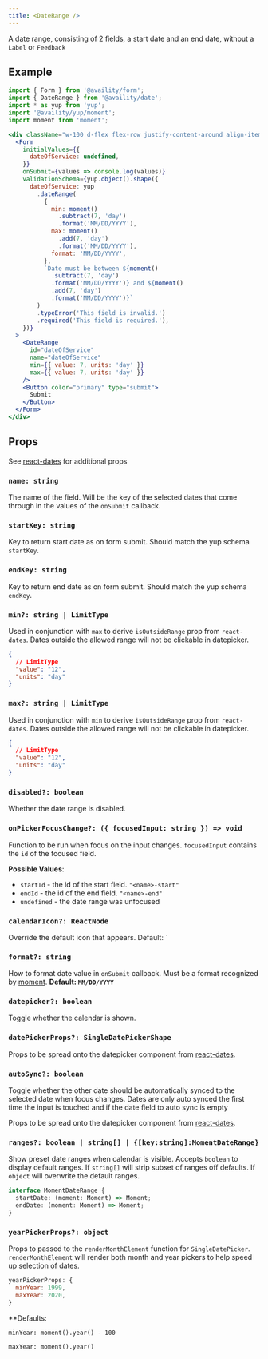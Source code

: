 ```yaml
---
title: <DateRange />
---
```


A date range, consisting of 2 fields, a start date and an end date, without a `Label` or `Feedback`

## Example

```jsx live=true viewCode=true
import { Form } from '@availity/form';
import { DateRange } from '@availity/date';
import * as yup from 'yup';
import '@availity/yup/moment';
import moment from 'moment';

<div className="w-100 d-flex flex-row justify-content-around align-items-center">
  <Form
    initialValues={{
      dateOfService: undefined,
    }}
    onSubmit={values => console.log(values)}
    validationSchema={yup.object().shape({
      dateOfService: yup
        .dateRange(
          {
            min: moment()
              .subtract(7, 'day')
              .format('MM/DD/YYYY'),
            max: moment()
              .add(7, 'day')
              .format('MM/DD/YYYY'),
            format: 'MM/DD/YYYY',
          },
          `Date must be between ${moment()
            .subtract(7, 'day')
            .format('MM/DD/YYYY')} and ${moment()
            .add(7, 'day')
            .format('MM/DD/YYYY')}`
        )
        .typeError('This field is invalid.')
        .required('This field is required.'),
    })}
  >
    <DateRange
      id="dateOfService"
      name="dateOfService"
      min={{ value: 7, units: 'day' }}
      max={{ value: 7, units: 'day' }}
    />
    <Button color="primary" type="submit">
      Submit
    </Button>
  </Form>
</div>
```

## Props

See [react-dates](https://github.com/airbnb/react-dates#daterangepicker) for additional props

### `name: string`

The name of the field. Will be the key of the selected dates that come through in the values of the `onSubmit` callback.

### `startKey: string`

Key to return start date as on form submit. Should match the yup schema `startKey`.

### `endKey: string`

Key to return end date as on form submit. Should match the yup schema `endKey`.

### `min?: string | LimitType`

Used in conjunction with `max` to derive `isOutsideRange` prop from `react-dates`. Dates outside the allowed range will not be clickable in datepicker.

```json hideCopy=true
{
  // LimitType
  "value": "12",
  "units": "day"
}
```

### `max?: string | LimitType`

Used in conjunction with `min` to derive `isOutsideRange` prop from `react-dates`. Dates outside the allowed range will not be clickable in datepicker.

```json hideCopy=true
{
  // LimitType
  "value": "12",
  "units": "day"
}
```

### `disabled?: boolean`

Whether the date range is disabled.

### `onPickerFocusChange?: ({ focusedInput: string }) => void`

Function to be run when focus on the input changes. `focusedInput` contains the `id` of the focused field.

**Possible Values**:

- `startId` - the id of the start field. `"<name>-start"`
- `endId` - the id of the end field. `"<name>-end"`
- `undefined` - the date range was unfocused

### `calendarIcon?: ReactNode`

Override the default icon that appears. Default: `<Icon name="calendar" />

### `format?: string`

How to format date value in `onSubmit` callback. Must be a format recognized by [moment](https://momentjs.com/docs/#/displaying/format/). **Default: `MM/DD/YYYY`**

### `datepicker?: boolean`

Toggle whether the calendar is shown.

### `datePickerProps?: SingleDatePickerShape`
Props to be spread onto the datepicker component from [react-dates](https://github.com/airbnb/react-dates#singledatepicker).

### `autoSync?: boolean`
Toggle whether the other date should be automatically synced to the selected date when focus changes. Dates are only auto synced the first time the input is touched and if the date field to auto sync is empty

Props to be spread onto the datepicker component from [react-dates](https://github.com/airbnb/react-dates#singledatepicker).

### `ranges?: boolean | string[] | {[key:string]:MomentDateRange}`

Show preset date ranges when calendar is visible. Accepts `boolean` to display default ranges. If `string[]` will strip subset of ranges off defaults. If `object` will overwrite the default ranges.

```ts hideCopy=true
interface MomentDateRange {
  startDate: (moment: Moment) => Moment;
  endDate: (moment: Moment) => Moment;
}
```

### `yearPickerProps?: object`

Props to passed to the `renderMonthElement` function for `SingleDatePicker`. `renderMonthElement` will render both month and year pickers to help speed up selection of dates.

```js
yearPickerProps: {
  minYear: 1999,
  maxYear: 2020,
}
```

**Defaults:

`minYear: moment().year() - 100`

`maxYear: moment().year()`
